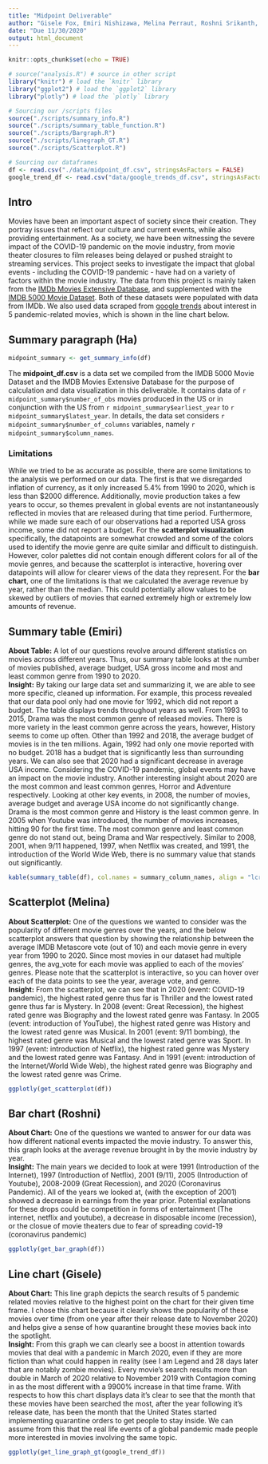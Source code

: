 ```yaml
---
title: "Midpoint Deliverable"
author: "Gisele Fox, Emiri Nishizawa, Melina Perraut, Roshni Srikanth, Ha Nhat To"
date: "Due 11/30/2020"
output: html_document
---
```


```r
knitr::opts_chunk$set(echo = TRUE)
```

```r
# source("analysis.R") # source in other script
library("knitr") # load the `knitr` library
library("ggplot2") # load the `ggplot2` library
library("plotly") # load the `plotly` library

# Sourcing our /scripts files
source("./scripts/summary_info.R")
source("./scripts/summary_table_function.R")
source("./scripts/Bargraph.R") 
source("./scripts/linegraph_GT.R")
source("./scripts/Scatterplot.R")

# Sourcing our dataframes
df <- read.csv("./data/midpoint_df.csv", stringsAsFactors = FALSE)
google_trend_df <- read.csv("data/google_trends_df.csv", stringsAsFactors = FALSE)
```

## Intro
Movies have been an important aspect of society since their creation. They portray issues that reflect our culture and current events, while also providing entertainment. As a society, we have been witnessing the severe impact of the COVID-19 pandemic on the movie industry, from movie theater closures to film releases being delayed or pushed straight to streaming services. This project seeks to investigate the impact that global events - including the COVID-19 pandemic - have had on a variety of factors within the movie industry. The data from this project is mainly taken from the [IMDb Movies Extensive Database](https://www.kaggle.com/stefanoleone992/imdb-extensive-dataset?select=IMDb+movies.csv), and supplemented with the [IMDB 5000 Movie Dataset](https://www.kaggle.com/carolzhangdc/imdb-5000-movie-dataset). Both of these datasets were populated with data from IMDb. We also used data scraped from [google trends](https://trends.google.com/trends) about interest in 5 pandemic-related movies, which is shown in the line chart below.  

## Summary paragraph (Ha)
``` r
midpoint_summary <- get_summary_info(df)
```
The **midpoint_df.csv** is a data set we compiled from the IMDB 5000 Movie Dataset and the IMDB Movies Extensive Database for the purpose of calculation and data visualization in this deliverable. It contains data of `r midpoint_summary$number_of_obs` movies produced in the US or in conjunction with the US from `r midpoint_summary$earliest_year` to `r midpoint_summary$latest_year`. In details, the data set considers `r midpoint_summary$number_of_columns` variables, namely `r midpoint_summary$column_names`.

### Limitations
While we tried to be as accurate as possible, there are some limitations to the analysis we performed on our data. The first is that we disregarded inflation of currency, as it only increased 5.4% from 1990 to 2020, which is less than $2000 difference. Additionally, movie production takes a few years to occur, so themes prevalent in global events are not instantaneously reflected in movies that are released during that time period. Furthermore, while we made sure each of our observations had a reported USA gross income, some did not report a budget.
For the **scatterplot visualization** specifically, the datapoints are somewhat crowded and some of the colors used to identify the movie genre are quite similar and difficult to distinguish. However, color palettes did not contain enough different colors for all of the movie genres, and because the scatterplot is interactive, hovering over datapoints will allow for clearer views of the data they represent.
For the **bar chart**, one of the limitations is that we calculated the average revenue by year, rather than the median. This could potentially allow values to be skewed by outliers of movies that earned extremely high or extremely low amounts of revenue. 


## Summary table (Emiri)
**About Table:** A lot of our questions revolve around different statistics on movies across different years. Thus, our summary table looks at the number of movies published, average budget, USA gross income and most and least common genre from 1990 to 2020.
<br/> **Insight:** By taking our large data set and summarizing it, we are able to see more specific, cleaned up information. For example, this process revealed that our data pool only had one movie for 1992, which did not report a budget. The table displays trends throughout years as well. From 1993 to 2015, Drama was the most common genre of released movies. There is more variety in the least common genre across the years, however, History seems to come up often. Other than 1992 and 2018, the average budget of movies is in the ten millions. Again, 1992 had only one movie reported with no budget. 2018 has a budget that is significantly less than surrounding years. We can also see that 2020 had a significant decrease in average USA income. Considering the COVID-19 pandemic, global events may have an impact on the movie industry. Another interesting insight about 2020 are the most common and least common genres, Horror and Adventure respectively. Looking at other key events, in 2008, the number of movies, average budget and average USA income do not significantly change. Drama is the most common genre and History is the least common genre. In 2005 when Youtube was introduced, the number of movies increases, hitting 90 for the first time. The most common genre and least common genre do not stand out, being Drama and War respectively. Similar to 2008, 2001, when 9/11 happened, 1997, when Netflix was created, and 1991, the introduction of the World Wide Web, there is no summary value that stands out significantly. 
``` r
kable(summary_table(df), col.names = summary_column_names, align = "lcrrrr")
```

## Scatterplot (Melina)
**About Scatterplot:** One of the questions we wanted to consider was the popularity of different movie genres over the years, and the below scatterplot answers that question by showing the relationship between the average IMDB Metascore vote (out of 10) and each movie genre in every year from 1990 to 2020. Since most movies in our dataset had multiple genres, the avg_vote for each movie was applied to each of the movies' genres. Please note that the scatterplot is interactive, so you can hover over each of the data points to see the year, average vote, and genre. 
<br/> **Insight:** From the scatterplot, we can see that in 2020 (event: COVID-19 pandemic), the highest rated genre thus far is Thriller and the lowest rated genre thus far is Mystery. In 2008 (event: Great Recession), the highest rated genre was Biography and the lowest rated genre was Fantasy. In 2005 (event: introduction of YouTube), the highest rated genre was History and the lowest rated genre was Musical. In 2001 (event: 9/11 bombing), the highest rated genre was Musical and the lowest rated genre was Sport. In 1997 (event: introduction of Netflix), the highest rated genre was Mystery and the lowest rated genre was Fantasy. And in 1991 (event: introduction of the Internet/World Wide Web), the highest rated genre was Biography and the lowest rated genre was Crime.
``` r
ggplotly(get_scatterplot(df))
```

## Bar chart (Roshni)
**About Chart:** One of the questions we wanted to answer for our data was how different national events impacted the movie industry. To answer this, this graph looks at the average revenue brought in by the movie industry by year.
<br/>**Insight:** The main years we decided to look at were 1991 (Introduction of the Internet), 1997 (Introduction of Netflix), 2001 (9/11), 2005 (Introduction of Youtube), 2008-2009 (Great Recession), and 2020 (Coronavirus Pandemic). All of the years we looked at, (with the exception of 2001) showed a decrease in earnings from the year prior. Potential explanations for these drops could be competition in forms of entertainment (The internet, netflix and youtube), a decrease in disposable income (recession), or the closue of movie theaters due to fear of spreading covid-19 (coronavirus pandemic)  
```r
ggplotly(get_bar_graph(df))

```

## Line chart (Gisele)
**About Chart:** This line graph depicts the search results of 5 pandemic related movies relative to the highest point on the chart for their given time frame. I chose this chart because it clearly shows the popularity of these movies over time (from one year after their release date to November 2020) and helps give a sense of how quarantine brought these movies back into the spotlight. 
<br/>**Insight:** From this graph we can clearly see a boost in attention towards movies that deal with a pandemic in March 2020, even if they are more fiction than what could happen in reality (see I am Legend and 28 days later that are notably zombie movies). Every movie's search results more than double in March of 2020 relative to November 2019 with Contagion coming in as the most different with a 9900% increase in that time frame. With respects to how this chart displays data it's clear to see that the month that these movies have been searched the most, after the year following it's release date, has been the month that the United States started implementing quarantine orders to get people to stay inside. We can assume from this that the real life events of a global pandemic made people more interested in movies involving the same topic.
```r
ggplotly(get_line_graph_gt(google_trend_df))

```